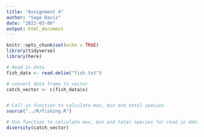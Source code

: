 ```yaml
---
title: "Assignment 4"
author: "Sage Davis"
date: "2023-03-06"
output: html_document
---
```


```r
knitr::opts_chunk$set(echo = TRUE)
library(tidyverse)
library(here)


```

```r

# Read in data
fish_data <- read.delim("fish.txt")

# convert data frame to vector
catch_vector <- c(fish_data$x)



```


```r

# Call in function to calculate max, min and total species
source("../R/fishing.R")

# Use function to calculate max, min and total species for read in data
diversity(catch_vector)
```

